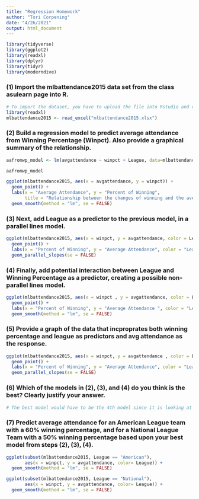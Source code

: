 ```yaml
---
title: "Regression Homework"
author: "Tori Corpening"
date: "4/26/2021"
output: html_document
---
```


```r
library(tidyverse)
library(ggplot2)
library(readxl)
library(dplyr)
library(tidyr)
library(moderndive)
```

### (1) Import the mlbattendance2015 data set from the class asulearn page into R.
```r
# To import the dataset, you have to upload the file into Rstudio and check the path names. Make sure that the data is visable in the import window. Make sure the data is set up with commas so that all values are displayed. 
library(readxl)
mlbattendance2015 <- read_excel("mlbattendance2015.xlsx")
```


### (2) Build a regression model to predict average attendance from Winning Percentage (Winpct).  Also provide a graphical summary of the relationship.

```r
aafromwp_model <- lm(avgattendance ~ winpct + League, data=mlbattendance2015)

aafromwp_model

ggplot(mlbattendance2015, aes(x = avgattendance, y = winpct)) +
  geom_point() +
  labs(x = "Average Attendance", y = "Percent of Winning",
       title = "Relationship between the changes of winning and the average attendance of games") +  
  geom_smooth(method = "lm", se = FALSE)
```


### (3) Next, add League as a predictor to the previous model, in a parallel lines model.
```r
ggplot(mlbattendance2015, aes(x = winpct, y = avgattendance, color = League)) +
  geom_point() +
  labs(x = "Percent of Winning", y = "Average Attendance", color = "League") +
  geom_parallel_slopes(se = FALSE)
```


### (4) Finally, add potential interaction between League and Winning Percentage as a predictor, creating a possible non-parallel lines model.
```r
ggplot(mlbattendance2015, aes(x = winpct , y = avgattendance, color = League)) +
  geom_point() +
  labs(x = "Percent of Winning", y = "Average Attendance ", color = "League") +
  geom_smooth(method = "lm", se = FALSE)

```

### (5) Provide a graph of the data that incproprates both winning percentage and league as predictors and avg attendance as the response.
```r
ggplot(mlbattendance2015, aes(x = winpct, y = avgattendance , color = League )) +
  geom_point() +
  labs(x = "Percent of Winning", y = "Average Attendance", color = "League") +
  geom_parallel_slopes(se = FALSE)
```
### (6) Which of the models in (2), (3), and (4) do you think is the best?  Clearly justify your answer.
```r
# The best model would have to be the 4th model since it is looking at more than one variable with corresponding to attendance and winning. I personally see the correlation better since it would make sense that a large attendance would increase the chances of winning. The lines also aid in that connection. The national numbers also help to see the difference between the American League since I know that Japan is really into baseball. You can also see regardless of the the league type, chances of winning do increase. 
```
### (7) Predict average attendance for an American League team with a 60% winning percentage, and for a National League Team with a 50% winning percentage based upon your best model from steps (2), (3), (4).

```r
ggplot(subset(mlbattendance2015, League == "American"),
       aes(x = winpct, y = avgattendance, color= League)) +
  geom_smooth(method = "lm", se = FALSE)

```
```r
ggplot(subset(mlbattendance2015, League == "National"),
       aes(x = winpct, y = avgattendance, color= League)) +
  geom_smooth(method = "lm", se = FALSE)
```


